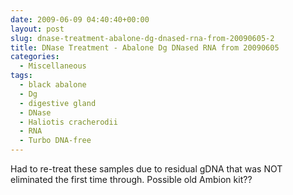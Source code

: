 ```yaml
---
date: 2009-06-09 04:40:40+00:00
layout: post
slug: dnase-treatment-abalone-dg-dnased-rna-from-20090605-2
title: DNase Treatment - Abalone Dg DNased RNA from 20090605
categories:
  - Miscellaneous
tags:
  - black abalone
  - Dg
  - digestive gland
  - DNase
  - Haliotis cracherodii
  - RNA
  - Turbo DNA-free
---
```


Had to re-treat these samples due to residual gDNA that was NOT eliminated the first time through. Possible old Ambion kit??
